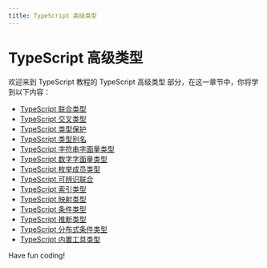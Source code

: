 ```yaml
---
title: TypeScript 高级类型
---
```


# TypeScript 高级类型

欢迎来到 TypeScript 教程的 TypeScript 高级类型 部分，在这一章节中，你将学到以下内容：

- [TypeScript 联合类型](./0-typescript-union-types.mdx)
- [TypeScript 交叉类型](./1-typescript-cross-type.mdx)
- [TypeScript 类型保护](./2-typescript-type-guards.mdx)
- [TypeScript 类型别名](./3-typescript-type-alias.mdx)
- [TypeScript 字符串字面量类型](./4-typescript-string-literal-type.mdx)
- [TypeScript 数字字面量类型](./5-typescript-numeric-literal-types.mdx)
- [TypeScript 枚举成员类型](./6-typescript-enumeration-member-types.mdx)
- [TypeScript 可辨识联合](./7-typescript-discriminated-union.mdx)
- [TypeScript 索引类型](./8-typescript-index-type.mdx)
- [TypeScript 映射类型](./9-typescript-mapping-types.mdx)
- [TypeScript 条件类型](./10-typescript-conditional-types.mdx)
- [TypeScript 推断类型](./11-typescript-infers-types.mdx)
- [TypeScript 分布式条件类型](./12-typescript-distributed-conditional-types.mdx)
- [TypeScript 内置工具类型](./13-typescript-built-in-tool-type.mdx)

Have fun coding!